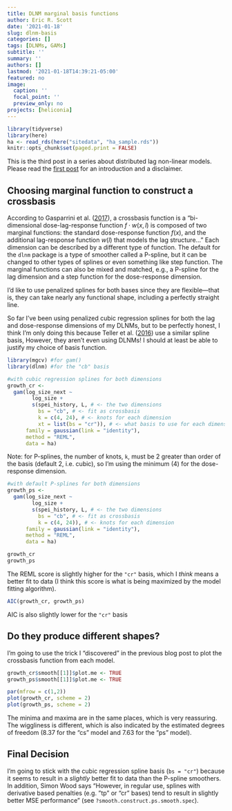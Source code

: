 ```yaml
---
title: DLNM marginal basis functions
author: Eric R. Scott
date: '2021-01-18'
slug: dlnm-basis
categories: []
tags: [DLNMs, GAMs]
subtitle: ''
summary: ''
authors: []
lastmod: '2021-01-18T14:39:21-05:00'
featured: no
image:
  caption: ''
  focal_point: ''
  preview_only: no
projects: [heliconia]
---
```


```r
library(tidyverse)
library(here)
ha <- read_rds(here("sitedata", "ha_sample.rds"))
knitr::opts_chunk$set(paged.print = FALSE)
```

This is the third post in a series about distributed lag non-linear models. Please read the [first post](/post/dlnm) for an introduction and a disclaimer.

## Choosing marginal function to construct a crossbasis

According to Gasparrini et al. ([2017](http://doi.wiley.com/10.1111/biom.12645)), a crossbasis function is a "bi-dimensional dose-lag-response function $f \cdot w(x,l)$ is composed of two marginal functions: the standard dose-response function $f(x)$, and the additional lag-response function $w(l)$ that models the lag structure..." Each dimension can be described by a different type of function. The default for the `dlnm` package is a type of smoother called a P-spline, but it can be changed to other types of splines or even something like step function. The marginal functions can also be mixed and matched, e.g., a P-spline for the lag dimension and a step function for the dose-response dimension.

I'd like to use penalized splines for both bases since they are flexible---that is, they can take nearly any functional shape, including a perfectly straight line.

So far I've been using penalized cubic regression splines for both the lag and dose-response dimensions of my DLNMs, but to be perfectly honest, I think I'm only doing this because Teller et al. ([2016](https://onlinelibrary.wiley.com/doi/abs/10.1111/2041-210X.12486)) use a similar spline basis, However, they aren't even using DLNMs! I should at least be able to justify my choice of basis function.


```r
library(mgcv) #for gam()
library(dlnm) #for the "cb" basis

#with cubic regression splines for both dimensions
growth_cr <-
  gam(log_size_next ~ 
        log_size +
        s(spei_history, L, # <- the two dimensions
          bs = "cb", # <- fit as crossbasis
          k = c(4, 24), # <- knots for each dimension
          xt = list(bs = "cr")), # <- what basis to use for each dimension
      family = gaussian(link = "identity"),
      method = "REML",
      data = ha)
```

Note: for P-splines, the number of knots, `k`, must be 2 greater than order of the basis (default 2, i.e. cubic), so I'm using the minimum (4) for the dose-response dimension.

```r
#with default P-splines for both dimensions
growth_ps <-
  gam(log_size_next ~ 
        log_size +
        s(spei_history, L, # <- the two dimensions
          bs = "cb", # <- fit as crossbasis
          k = c(4, 24)), # <- knots for each dimension
      family = gaussian(link = "identity"),
      method = "REML",
      data = ha)
```

```r
growth_cr
growth_ps
```

The REML score is slightly higher for the `"cr"` basis, which I *think* means a better fit to data (I think this score is what is being maximized by the model fitting algorithm).

```r
AIC(growth_cr, growth_ps)
```

AIC is also slightly lower for the `"cr"` basis

## Do they produce different shapes?

I'm going to use the trick I "discovered" in the previous blog post to plot the crossbasis function from each model.

```r
growth_cr$smooth[[1]]$plot.me <- TRUE
growth_ps$smooth[[1]]$plot.me <- TRUE
```


```r
par(mfrow = c(1,2))
plot(growth_cr, scheme = 2)
plot(growth_ps, scheme = 2)
```

The minima and maxima are in the same places, which is very reassuring. The wiggliness is different, which is also indicated by the estimated degrees of freedom (8.37 for the "cs" model and 7.63 for the "ps" model).

## Final Decision

I'm going to stick with the cubic regression spline basis (`bs = "cr"`) because it seems to result in a *slightly* better fit to data than the P-spline smoothers. In addition, Simon Wood says "However, in regular use, splines with derivative based penalties (e.g. "tp" or "cr" bases) tend to result in slightly better MSE performance" (see `?smooth.construct.ps.smooth.spec`).
